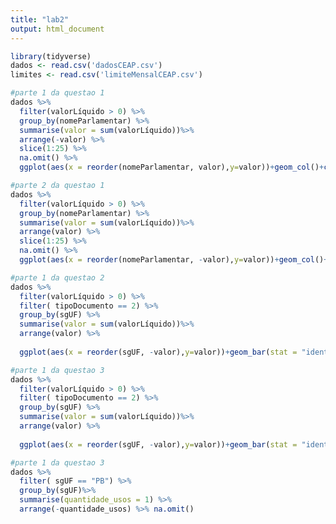 ```yaml
---
title: "lab2"
output: html_document
---
```

```r
library(tidyverse)
dados <- read.csv('dadosCEAP.csv')
limites <- read.csv('limiteMensalCEAP.csv')

```
```r
#parte 1 da questao 1
dados %>%
  filter(valorLíquido > 0) %>%
  group_by(nomeParlamentar) %>%
  summarise(valor = sum(valorLíquido))%>%
  arrange(-valor) %>%
  slice(1:25) %>%
  na.omit() %>%
  ggplot(aes(x = reorder(nomeParlamentar, valor),y=valor))+geom_col()+coord_flip()+labs(title="Gasto dos deputados",x = "parlamentares",y = "gastos em reais")
```

```r
#parte 2 da questao 1
dados %>%
  filter(valorLíquido > 0) %>%
  group_by(nomeParlamentar) %>%
  summarise(valor = sum(valorLíquido))%>%
  arrange(valor) %>%
  slice(1:25) %>%
  na.omit() %>%
  ggplot(aes(x = reorder(nomeParlamentar, -valor),y=valor))+geom_col()+coord_flip()+labs(title="O GRAFICAZAO DO MEU CUZAO",x = "parlamentares",y = "gastos em reais")
```


```r
#parte 1 da questao 2
dados %>%
  filter(valorLíquido > 0) %>%
  filter( tipoDocumento == 2) %>%
  group_by(sgUF) %>%
  summarise(valor = sum(valorLíquido))%>%
  arrange(valor) %>%
 
  ggplot(aes(x = reorder(sgUF, -valor),y=valor))+geom_bar(stat = "identity")+coord_flip()+labs(title="O GRAFICAZAO DO MEU CUZAO",x = "parlamentares",y = "gastos em reais")
```


```r
#parte 1 da questao 3
dados %>%
  filter(valorLíquido > 0) %>%
  filter( tipoDocumento == 2) %>%
  group_by(sgUF) %>%
  summarise(valor = sum(valorLíquido))%>%
  arrange(valor) %>%
 
  ggplot(aes(x = reorder(sgUF, -valor),y=valor))+geom_bar(stat = "identity")+coord_flip()+labs(title="O GRAFICAZAO DO MEU CUZAO",x = "parlamentares",y = "gastos em reais")
```


```r
#parte 1 da questao 3
dados %>%
  filter( sgUF == "PB") %>%
  group_by(sgUF)%>%
  summarise(quantidade_usos = 1) %>%
  arrange(-quantidade_usos) %>% na.omit()

 
```




